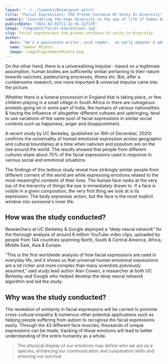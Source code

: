 ```yaml
---
layout: "../../layouts/BaseLayout.astro"
title: "Facial Expressions: The Proven Instance Of Unity In Diversity"
summary: "Considering the huge diversity in the way of life of human beings in such a vast number of dimensions worldwide, to achieve a global relevance is one of the most exhausting tasks."
publishDate: "2021-02-01T11:22:36.127176"
image: "/img/post/facial-expressions.jpg"
slug: facial-expressions-the-proven-instance-of-unity-in-diversity
author:
  desc: "He's a passionate writer, avid reader,  an early adopter & admirer of cutting-edge technologies and innovations."
  name: Sameer Mishra
  image: /img/blog/SameerMishra.png
---
```


On the other hand, there is a universalizing impulse - based on a legitimate assumption, human bodies are sufficiently similar pertaining to their nature towards vaccines, pasteurizing processes, illness etc. But, after a cumbersome research, one more important & universal impulse came into the picture.

Whether there is a funeral procession in England that is taking place, or few children playing in a small village in South Africa or there are outrageous protests going on in some part of India, the humans of various nationalities & having the influence of altogether different cultures and upbringing, tend to use variations of the same pool of facial expressions in similar social contexts such as happiness, anger and disappointment.

A recent study by UC Berkeley, (published on 16th of December, 2020) confirms the universality of human emotional expression across geographic and cultural boundaries at a time when nativism and populism are on the rise around the world. The results showed that people from different cultures share about 70% of the facial expressions used in response to various social and emotional situations.

The findings of this tedious study reveal how strikingly similar people from different corners of the world are while expressing emotions related to the most meaningful contexts of their lives. The human face ranks at the very top of the hierarchy of things the eye is immediately drawn to. If a face is visible in a given composition, the very first thing we look at is its expression. The body expresses action, but the face is the most explicit window into someone's inner life.

## How was the study conducted?

Researchers at UC Berkeley & Google deployed a “deep neural network” for the thorough analysis of around 6 million YouTube video clips, uploaded by people from 144 countries spanning North, South & Central America, Africa, Middle East, Asia & Europe.

“This is the first worldwide analysis of how facial expressions are used in everyday life, and it shows us that universal human emotional expressions are a lot richer and more complex than many scientists previously assumed,” said study lead author Alan Cowen, a researcher at both UC Berkeley and Google who helped develop the deep neural network algorithm and led the study.

## Why was the study conducted?

The revelation of similarity in facial expressions will be carried to promote cross-cultural empathy & numerous other potential applications such as helping people suffering from autism to recognise the facial expressions easily. Through the 43 different face muscles, thousands of unique expressions can be made, tracking of those emotions will lead to better understanding of the entire humanity as a whole.

> The physical display of our emotions may define who we are as a species, enhancing our communication and cooperation skills and ensuring our survival.
